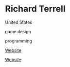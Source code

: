 # Richard Terrell

<Location>

United States

</Location>

<Skills>

game design

programming

</Skills>

<Personal>

[Website](http://www.critical-gaming.com/)

</Personal>

<Business>

[Website](http://www.designoriented.net/)

</Business>


